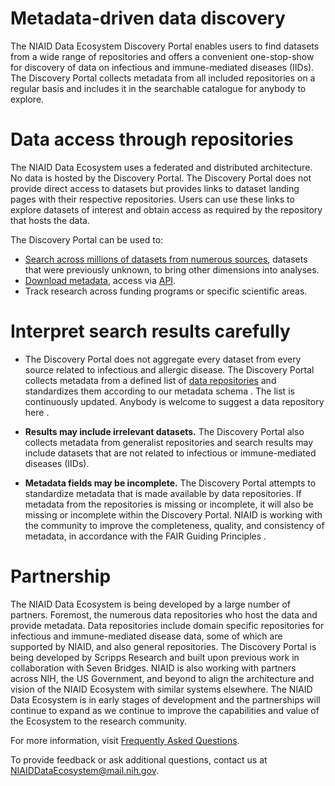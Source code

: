 # Metadata-driven data discovery

The NIAID Data Ecosystem Discovery Portal enables users to find datasets from a
wide range of repositories and offers a convenient one-stop-show for discovery
of data on infectious and immune-mediated diseases (IIDs). The Discovery Portal
collects metadata from all included repositories on a regular basis and includes
it in the searchable catalogue for anybody to explore.

# Data access through repositories

The NIAID Data Ecosystem uses a federated and distributed architecture. No data
is hosted by the Discovery Portal. The Discovery Portal does not provide direct
access to datasets but provides links to dataset landing pages with their
respective repositories. Users can use these links to explore datasets of
interest and obtain access as required by the repository that hosts the data.

The Discovery Portal can be used to:

- [Search across millions of datasets from numerous sources](/search/?q=&from=1&filters=%28%40type%3A%28%22Dataset%22%29%29),
  datasets that were previously unknown, to bring other dimensions into
  analyses.
- [Download metadata](/search/), access via
  [API](https://api.data.niaid.nih.gov/).
- Track research across funding programs or specific scientific areas.

# Interpret search results carefully

- The Discovery Portal does not aggregate every dataset from every source
  related to infectious and allergic disease. The Discovery Portal collects
  metadata from a defined list of
  [data repositories](/sources/) and
  standardizes them according to our <Link
  isExternal
  href='https://discovery.biothings.io/view/nde'>
  metadata schema</Link> . The list is continuously updated. Anybody is welcome to <Link
  isExternal
  href='https://github.com/NIAID-Data-Ecosystem/nde-crawlers/issues/new?assignees=&labels=&template=suggest-a-new-resource.md&title=%5BSOURCE%5D'>
  suggest a data repository here</Link> .

- **Results may include irrelevant datasets.** The Discovery Portal also
  collects metadata from generalist repositories and search results may include
  datasets that are not related to infectious or immune-mediated diseases
  (IIDs).

- **Metadata fields may be incomplete.** The Discovery Portal attempts to
  standardize metadata that is made available by data repositories. If metadata
  from the repositories is missing or incomplete, it will also be missing or
  incomplete within the Discovery Portal. NIAID is working with the community to
  improve the completeness, quality, and consistency of metadata, in accordance
  with the <Link
  isExternal
  href='https://doi.org/10.1038/sdata.2016.18'>
  FAIR Guiding Principles</Link> .

# Partnership

The NIAID Data Ecosystem is being developed by a large number of partners.
Foremost, the numerous data repositories who host the data and provide metadata.
Data repositories include domain specific repositories for infectious and
immune-mediated disease data, some of which are supported by NIAID, and also
general repositories. The Discovery Portal is being developed by <Link
isExternal href='https://www.scripps.edu/'>Scripps Research</Link> and built upon previous work in
collaboration with Seven Bridges. NIAID is also working with partners across
NIH, the US Government, and beyond to align the architecture and vision of the
NIAID Ecosystem with similar systems elsewhere. The NIAID Data Ecosystem is in
early stages of development and the partnerships will continue to expand as we
continue to improve the capabilities and value of the Ecosystem to the research
community.

For more information, visit
[Frequently Asked Questions](/faq/).

To provide feedback or ask additional questions, contact us at
[NIAIDDataEcosystem@mail.nih.gov](mailto:NIAIDDataEcosystem@mail.nih.gov).
